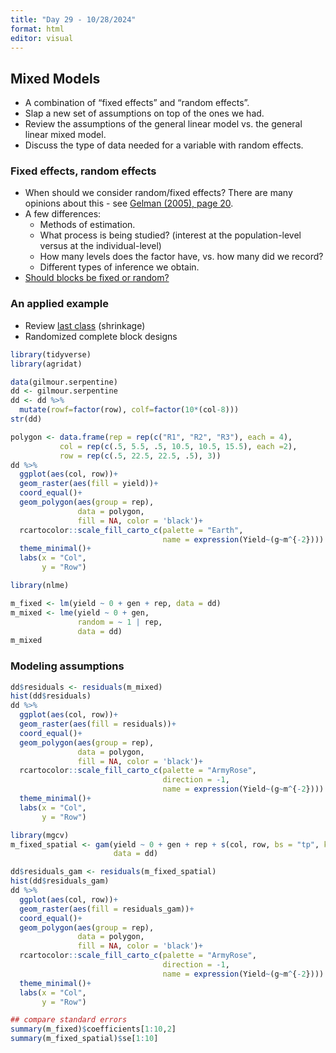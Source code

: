 ```yaml
---
title: "Day 29 - 10/28/2024"
format: html
editor: visual
---
```


## Mixed Models

- A combination of "fixed effects" and "random effects".  
- Slap a new set of assumptions on top of the ones we had. 
- Review the assumptions of the general linear model vs. the general linear mixed model.  
- Discuss the type of data needed for a variable with random effects.

### Fixed effects, random effects  

- When should we consider random/fixed effects? There are many opinions about this - see [Gelman (2005), page 20](https://doi.org/10.1214/009053604000001048).   
- A few differences:  
  - Methods of estimation.  
  - What process is being studied? (interest at the population-level versus at the individual-level)  
  - How many levels does the factor have, vs. how many did we record?  
  - Different types of inference we obtain.  

- [Should blocks be fixed or random?](https://newprairiepress.org/agstatconference/2016/proceedings/4/)  

### An applied example  

- Review [last class](https://jlacasa.github.io/stat705_fall2024/classes/day28_10252024) (shrinkage)  
- Randomized complete block designs  

```r
library(tidyverse)
library(agridat)
```

```r
data(gilmour.serpentine)
dd <- gilmour.serpentine
dd <- dd %>% 
  mutate(rowf=factor(row), colf=factor(10*(col-8)))
str(dd)
```

```r
polygon <- data.frame(rep = rep(c("R1", "R2", "R3"), each = 4), 
           col = rep(c(.5, 5.5, .5, 10.5, 10.5, 15.5), each =2), 
           row = rep(c(.5, 22.5, 22.5, .5), 3))
dd %>% 
  ggplot(aes(col, row))+
  geom_raster(aes(fill = yield))+
  coord_equal()+
  geom_polygon(aes(group = rep),
               data = polygon,
               fill = NA, color = 'black')+
  rcartocolor::scale_fill_carto_c(palette = "Earth",
                                  name = expression(Yield~(g~m^{-2}))) +
  theme_minimal()+
  labs(x = "Col", 
       y = "Row")
```

```r
library(nlme)

m_fixed <- lm(yield ~ 0 + gen + rep, data = dd)
m_mixed <- lme(yield ~ 0 + gen,
               random = ~ 1 | rep,
               data = dd)
m_mixed
```

### Modeling assumptions   

```r
dd$residuals <- residuals(m_mixed)
hist(dd$residuals)
dd %>% 
  ggplot(aes(col, row))+
  geom_raster(aes(fill = residuals))+
  coord_equal()+
  geom_polygon(aes(group = rep),
               data = polygon,
               fill = NA, color = 'black')+
  rcartocolor::scale_fill_carto_c(palette = "ArmyRose",
                                  direction = -1,
                                  name = expression(Yield~(g~m^{-2}))) +
  theme_minimal()+
  labs(x = "Col", 
       y = "Row")
```

```r
library(mgcv)
m_fixed_spatial <- gam(yield ~ 0 + gen + rep + s(col, row, bs = "tp", k =7), 
                       data = dd)
```


```r
dd$residuals_gam <- residuals(m_fixed_spatial)
hist(dd$residuals_gam)
dd %>% 
  ggplot(aes(col, row))+
  geom_raster(aes(fill = residuals_gam))+
  coord_equal()+
  geom_polygon(aes(group = rep),
               data = polygon,
               fill = NA, color = 'black')+
  rcartocolor::scale_fill_carto_c(palette = "ArmyRose",
                                  direction = -1,
                                  name = expression(Yield~(g~m^{-2}))) +
  theme_minimal()+
  labs(x = "Col", 
       y = "Row")
```

```r
## compare standard errors
summary(m_fixed)$coefficients[1:10,2]
summary(m_fixed_spatial)$se[1:10]
```

